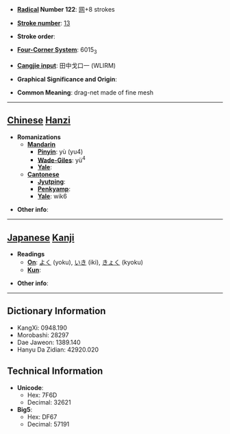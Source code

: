 * '''[[Wiktionary:Chinese radical index| Radical]] Number 122''': [[Wiktionary:Chinese radical index 网|网]]+8 strokes

* '''[[Wiktionary:Chinese total strokes index|Stroke number]]''': [[Wiktionary:Chinese total strokes index 13|13]]

* '''Stroke order''': 

* '''[[Wiktionary:Chinese four corner index|Four-Corner System]]''': 6015<sub>3</sub>

* '''[[Wiktionary:Chinese Cangjie index|Cangjie input]]''': 田中戈口一 (WLIRM)

* '''Graphical Significance and Origin''': 

* '''Common Meaning''': drag-net made of fine mesh

----

== [[Chinese]] [[Hanzi]] ==

* '''Romanizations'''
** '''[[Mandarin]]'''
*** '''[[Pinyin]]''': yù (yu4)
*** '''[[Wade-Giles]]''': yü<sup>4</sup>
*** '''[[Yale]]''': 
** '''[[Cantonese]]'''
*** '''[[Jyutping]]''':
*** '''[[Penkyamp]]''': 
*** '''[[Yale]]''': wik6

* '''Other info''': 

----

== [[Japanese]] [[Kanji]] ==

* '''Readings'''
** '''[[On]]''': [[よく]] (yoku), [[いき]] (iki), [[きょく]] (kyoku)
** '''[[Kun]]''': 

* '''Other info''':  

----

== Dictionary Information ==

* KangXi: 0948.190
* Morobashi: 28297
* Dae Jaweon: 1389.140
* Hanyu Da Zidian: 42920.020

== Technical Information ==

* '''Unicode''':
** Hex: 7F6D
** Decimal: 32621
* '''Big5''':
** Hex: DF67
** Decimal: 57191